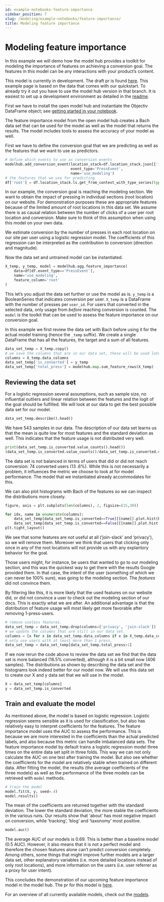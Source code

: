 ```yaml
---
id: example-notebooks-feature-importance
sidebar_position: 7
slug: /modeling/example-notebooks/feature-importance/
title: Modeling feature importance
---
```


# Modeling feature importance

In this example we will demo how the model hub provides a toolkit for modeling the importance of features
on achieving a conversion goal. The features in this model can be any interactions with your product’s
content.

This model is currently in development. The draft pr is found [here](https://github.com/objectiv/objectiv-analytics/pull/662/). This example page is based on the data that
comes with our quickstart. To already try it out you have to use the model hub version in that branch. It
is easiest to set up a development environment as detailed in the [readme](https://github.com/objectiv/objectiv-analytics/tree/main/modelhub#setup-development-environment).

First we have to install the open model hub and instantiate the Objectiv DataFrame object; see
[getting started in your notebook](/modeling/get-started-in-your-notebook.mdx).

The feature importance model from the open model hub creates a Bach data set that can be used for the model
as well as the model that returns the results. The model includes tools to assess the accuracy of your
model as well.

First we have to define the conversion goal that we are predicting as well as the features that we want to
use as predictors.

```python
# define which events to use as conversion events
modelhub.add_conversion_event(location_stack=df.location_stack.json[{'id': 'modeling', '_type': 'RootLocationContext'}:],
                              event_type='PressEvent',
                              name='use_modeling')
# the features that we use for predicting
df['root'] = df.location_stack.ls.get_from_context_with_type_series(type='RootLocationContext', key='id')
```

In our example, the conversion goal is reaching the modeling section. We want to obtain the impact of
pressing in individual sections (root location) on our website. For demonstration purposes these
are appropriate features because of the limited amount of root locations in this data set. We assume there
is as causal relation between the number of clicks of a user per root location and conversion.
Make sure to think of this assumption when using this model on your own data.

We estimate conversion by the number of presses in each root location on our site per user using a logistic
regression model. The coefficients of this regression can be interpreted as the contribution to conversion
(direction and magnitude).

Now the data set and untrained model can be instantiated.

```python
X_temp, y_temp, model = modelhub.agg.feature_importance(
    data=df[df.event_type=='PressEvent'],
    name='use_modeling',
    feature_column='root'
)
```

This let’s you adjust the data set further or use the model as is. `y_temp` is a BooleanSeries that
indicates conversion per user. `X_temp` is a DataFrame with the number
of presses per `user_id`. For users that converted in the selected data, only usage from _before_
reaching conversion is counted. The `model` is the
toolkit that can be used to assess the feature importance on our conversion goal.

In this example we first review the data set with Bach before using it for the actual model training (hence
the `_temp` suffix). We create a single DataFrame that has all the features, the target and a sum of all
features.

```python
data_set_temp = X_temp.copy()
# we save the columns that are in our data set, these will be used later.
columns = X_temp.data_columns
data_set_temp['is_converted'] = y_temp
data_set_temp['total_press'] = modelhub.map.sum_feature_rows(X_temp)
```

## Reviewing the data set

For a logistic regression several assumptions, such as sample size, no influential outliers and linear
relation between the features and the logit of the goal should be fulfilled. We will look at our data to
get the best possible data set for our model.

```python
data_set_temp.describe().head()
```

We have 543 samples in our data. The description of our data set learns us that the mean is quite low for
most features and the standard deviation as well. This indicates that the feature usage is not distributed
very well.

```python
print(data_set_temp.is_converted.value_counts().head())
(data_set_temp.is_converted.value_counts()/data_set_temp.is_converted.count()).head()
```

The data set is not balanced in terms of users that did or did not reach conversion: 74 converted users (13
.6%). While this is not necessarily a problem, it influences the metric we choose to look at for model
performance. The model that we instantiated already accommodates for this.

We can also plot histograms with Bach of the features so we can inspect the distributions more closely.

```python
figure, axis = plt.subplots(len(columns), 2, figsize=(15,30))

for idx, name in enumerate(columns):
    data_set_temp[data_set_temp.is_converted==True][[name]].plot.hist(bins=20, title='Converted', ax=axis[idx][0])
    data_set_temp[data_set_temp.is_converted==False][[name]].plot.hist(bins=20, title='Not converted', ax=axis[idx][1])
plt.tight_layout()
```

We see that some features are not useful at all (‘join-slack’ and ‘privacy’), so we will remove them. Moreover
we think that users that clicking only once in any of the root locations will not provide us with any
explantory behavior for the goal.

Those users might, for instance, be users that wanted to go to our modeling section, and this was the
quickest way to get there with the results Google provided them. In that case, the intent of the user
(something of which we can never be 100% sure), was going to the modeling section. The _features_ did not
convince them.

By filtering like this, it is more likely that the used features on our website did, or did not convince a
user to check out the modeling section of our docs. This is exactly what we are after. An additional
advantage is that the distribution of feature usage will most likely get more favorable after removing
1-press-users.

```python
# remove useless features.
data_set_temp = data_set_temp.drop(columns=['privacy', 'join-slack'])
# we update the columns that are still in our data set.
columns = [x for x in data_set_temp.data_columns if x in X_temp.data_columns]
# only use users with at least more than 1 press.
data_set_temp = data_set_temp[data_set_temp.total_press>1]
```

If we now rerun the code above to review the data set we find that the data set is more balanced (16.5%
converted), although it is a bit small now (406 samples). The distributions as shown by describing the data
set and the histograms look indeed better for our model now. We will use this data set to create our X and
y data set that we will use in the model.

```python
X = data_set_temp[columns]
y = data_set_temp.is_converted
```

## Train and evaluate the model

As mentioned above, the model is based on logistic regression. Logistic regression seems sensible as it is
used for classification, but also has relatively easy to interpret coefficients for the features. The
feature importance model uses the AUC to assess the performance. This is because we are more interested in
the coefficients than the actual predicted labels, and also because this metric can handle imbalanced data
sets. The feature importance model by default trains a logistic regression model three times on the entire
data set split in three folds. This way we can not only calculate the AUC on one test after training the
model. But also see whether the coefficients for the model are relatively stable when trained on different
data. After fitting the model, the results (the average coefficients of the three models) as well as the
performance of the three models can be retrieved with `model` methods.

```python
# train the model
model.fit(X, y, seed=.4)
model.results()
```

The mean of the coefficients are returned together with the standard deviation. The lower the standard
deviation, the more stable the coefficients in the various runs. Our results show that ‘about’ has most
negative impact on conversion, while ‘tracking’, ‘blog’ and ‘taxonomy’ most positive.

```python
model.auc()
```

The average AUC of our models is 0.69. This is better than a baseline model (0.5 AUC). However, it also
means that it is not a perfect model and therefore the chosen features alone can’t predict
conversion completely.
Among others, some things that might improve further models are a larger data set, other explanatory
variables (i.e. more detailed locations instead of only root locations), and more information on the users
(i.e. user referrer as a proxy for user intent).

This concludes the demonstration of our upcoming feature importance model in the model hub. The pr for
this model is [here](https://github.com/objectiv/objectiv-analytics/pull/662/).

For an overview of all currently available models, check out the [models](/modeling/open-model-hub/models/index.mdx).
